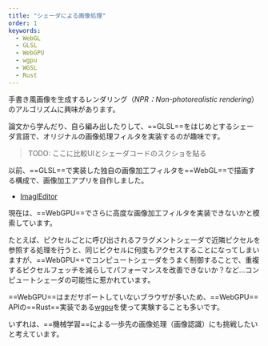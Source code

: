 ```yaml
---
title: "シェーダによる画像処理"
order: 1
keywords:
  - WebGL
  - GLSL
  - WebGPU
  - wgpu
  - WGSL
  - Rust
---
```


手書き風画像を生成するレンダリング（_NPR：Non-photorealistic rendering_）のアルゴリズムに興味があります。

論文から学んだり、自ら編み出したりして、==GLSL==をはじめとするシェーダ言語で、オリジナルの画像処理フィルタを実装するのが趣味です。

> TODO: ここに比較UIとシェーダコードのスクショを貼る

以前、==GLSL==で実装した独自の画像加工フィルタを==WebGL==で描画する構成で、画像加工アプリを自作しました。

- [ImaglEditor](/projects/imagl-editor)

現在は、==WebGPU==でさらに高度な画像加工フィルタを実装できないかと模索しています。

<div class="small-note">
  たとえば、ピクセルごとに呼び出されるフラグメントシェーダで近隣ピクセルを参照する処理を行うと、同じピクセルに何度もアクセスすることになってしまいますが、==WebGPU==でコンピュートシェーダをうまく制御することで、重複するピクセルフェッチを減らしてパフォーマンスを改善できないか？など…コンピュートシェーダの可能性に惹かれています。
</div>

==WebGPU==はまだサポートしていないブラウザが多いため、==WebGPU== APIの==Rust==実装である[wgpu](https://github.com/gfx-rs/wgpu)を使って実験することも多いです。

いずれは、==機械学習==による一歩先の画像処理（画像認識）にも挑戦したいと考えています。
